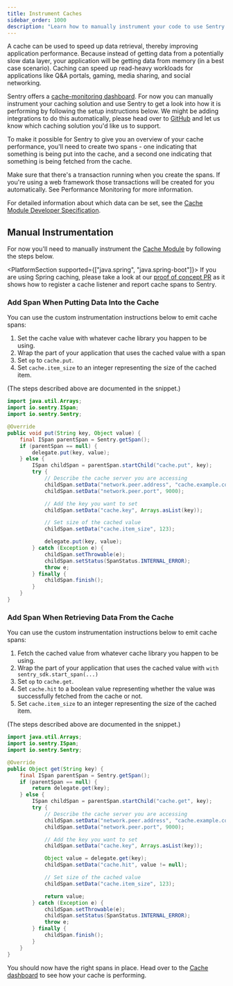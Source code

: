 ```yaml
---
title: Instrument Caches
sidebar_order: 1000
description: "Learn how to manually instrument your code to use Sentry's Caches module. "
---
```

A cache can be used to speed up data retrieval, thereby improving application performance. Because instead of getting data from a potentially slow data layer, your application will be getting data from memory (in a best case scenario). Caching can speed up read-heavy workloads for applications like Q&A portals, gaming, media sharing, and social networking.

Sentry offers a [cache-monitoring dashboard](https://sentry.io/orgredirect/organizations/:orgslug/insights/caches/). For now you can manually instrument your caching solution and use Sentry to get a look into how it is performing by following the setup instructions below. We might be adding integrations to do this automatically, please head over to [GitHub](https://github.com/getsentry/sentry-java) and let us know which caching solution you'd like us to support.

To make it possible for Sentry to give you an overview of your cache performance, you'll need to create two spans - one indicating that something is being put into the cache, and a second one indicating that something is being fetched from the cache.

Make sure that there's a transaction running when you create the spans. If you're using a web framework those transactions will be created for you automatically. See <PlatformLink to="/performance/">Performance Monitoring</PlatformLink> for more information.

For detailed information about which data can be set, see the [Cache Module Developer Specification](https://develop.sentry.dev/sdk/performance/modules/caches/).

## Manual Instrumentation

For now you'll need to manually instrument the [Cache Module](https://sentry.io/orgredirect/organizations/:orgslug/insights/caches/) by following the steps below.

<PlatformSection supported={["java.spring", "java.spring-boot"]}>
If you are using Spring caching, please take a look at our [proof of concept PR](https://github.com/getsentry/sentry-java/pull/3457) as it shows how to register a cache listener and report cache spans to Sentry.
</PlatformSection>

### Add Span When Putting Data Into the Cache

You can use the custom instrumentation instructions below to emit cache spans:

1. Set the cache value with whatever cache library you happen to be using.
2. Wrap the part of your application that uses the cached value with a span
3. Set `op` to `cache.put`.
4. Set `cache.item_size` to an integer representing the size of the cached item.

(The steps described above are documented in the snippet.)

```java
import java.util.Arrays;
import io.sentry.ISpan;
import io.sentry.Sentry;

@Override
public void put(String key, Object value) {
    final ISpan parentSpan = Sentry.getSpan();
    if (parentSpan == null) {
        delegate.put(key, value);
    } else {
        ISpan childSpan = parentSpan.startChild("cache.put", key);
        try {
            // Describe the cache server you are accessing
            childSpan.setData("network.peer.address", "cache.example.com/supercache");
            childSpan.setData("network.peer.port", 9000);

            // Add the key you want to set
            childSpan.setData("cache.key", Arrays.asList(key));

            // Set size of the cached value
            childSpan.setData("cache.item_size", 123);

            delegate.put(key, value);
        } catch (Exception e) {
            childSpan.setThrowable(e);
            childSpan.setStatus(SpanStatus.INTERNAL_ERROR);
            throw e;
        } finally {
            childSpan.finish();
        }
    }
}
```


### Add Span When Retrieving Data From the Cache

You can use the custom instrumentation instructions below to emit cache spans:

1. Fetch the cached value from whatever cache library you happen to be using.
2. Wrap the part of your application that uses the cached value with  `with sentry_sdk.start_span(...)`
3. Set `op` to `cache.get`.
4. Set `cache.hit` to a boolean value representing whether the value was successfully fetched from the cache or not.
5. Set `cache.item_size` to an integer representing the size of the cached item.

(The steps described above are documented in the snippet.)

```java
import java.util.Arrays;
import io.sentry.ISpan;
import io.sentry.Sentry;

@Override
public Object get(String key) {
    final ISpan parentSpan = Sentry.getSpan();
    if (parentSpan == null) {
        return delegate.get(key);
    } else {
        ISpan childSpan = parentSpan.startChild("cache.get", key);
        try {
            // Describe the cache server you are accessing
            childSpan.setData("network.peer.address", "cache.example.com/supercache");
            childSpan.setData("network.peer.port", 9000);

            // Add the key you want to set
            childSpan.setData("cache.key", Arrays.asList(key));

            Object value = delegate.get(key);
            childSpan.setData("cache.hit", value != null);

            // Set size of the cached value
            childSpan.setData("cache.item_size", 123);

            return value;
        } catch (Exception e) {
            childSpan.setThrowable(e);
            childSpan.setStatus(SpanStatus.INTERNAL_ERROR);
            throw e;
        } finally {
            childSpan.finish();
        }
    }
}
```

You should now have the right spans in place. Head over to the [Cache dashboard](https://sentry.io/orgredirect/organizations/:orgslug/insights/caches/) to see how your cache is performing.
